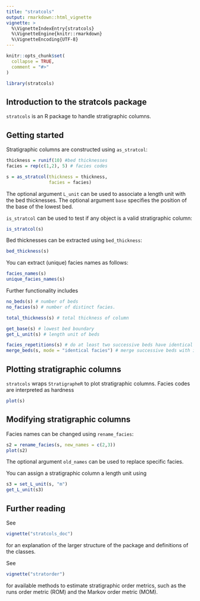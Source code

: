 ```yaml
---
title: "stratcols"
output: rmarkdown::html_vignette
vignette: >
  %\VignetteIndexEntry{stratcols}
  %\VignetteEngine{knitr::rmarkdown}
  %\VignetteEncoding{UTF-8}
---
```


```r
knitr::opts_chunk$set(
  collapse = TRUE,
  comment = "#>"
)
```

```r
library(stratcols)
```

## Introduction to the stratcols package

`stratcols` is an R package to handle stratigraphic columns.

## Getting started

Stratigraphic columns are constructed using `as_stratcol`:

```r
thickness = runif(10) #bed thicknesses
facies = rep(c(1,2), 5) # facies codes

s = as_stratcol(thickness = thickness,
                facies = facies)
```

The optional argument `L_unit` can be used to associate a length unit with the bed thicknesses. The optional argument `base` specifies the position of the base of the lowest bed.

`is_stratcol` can be used to test if any object is a valid stratigraphic column:

```r
is_stratcol(s)
```

Bed thicknesses can be extracted using `bed_thickness`:

```r
bed_thickness(s)

```

You can extract (unique) facies names as follows:

```r
facies_names(s)
unique_facies_names(s)
```

Further functionality includes

```r
no_beds(s) # number of beds
no_facies(s) # number of distinct facies.

total_thickness(s) # total thickness of column

get_base(s) # lowest bed boundary
get_L_unit(s) # length unit of beds

facies_repetitions(s) # do at least two successive beds have identical facies?
merge_beds(s, mode = "identical facies") # merge successive beds with identical facies
```

## Plotting stratigraphic columns

`stratcols` wraps `StratigrapheR` to plot stratigraphic columns. Facies codes are interpreted as hardness

```r
plot(s)
```

## Modifying stratigraphic columns

Facies names can be changed using `rename_facies`:

```r
s2 = rename_facies(s, new_names = c(2,3))
plot(s2)
```

The optional argument `old_names` can be used to replace specific facies.

You can assign a stratigraphic column a length unit using

```r
s3 = set_L_unit(s, "m")
get_L_unit(s3)
```

## Further reading

See

```r
vignette("stratcols_doc")
```

for an explanation of the larger structure of the package and definitions of the classes.

See

```r
vignette("stratorder")
```

for available methods to estimate stratigraphic order metrics, such as the runs order metric (ROM) and the Markov order metric (MOM).
